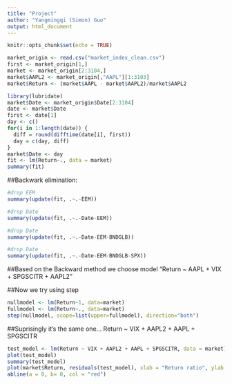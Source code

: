 ---
title: "Project"
author: "Yangmingqi (Simon) Guo"
output: html_document
---

```{r setup, include=FALSE}
knitr::opts_chunk$set(echo = TRUE)
```

```{r}
market_origin <- read.csv("market_index_clean.csv")
first <- market_origin[1,]
market <- market_origin[2:3104,]
market$AAPL2 <- market_origin[,"AAPL"][1:3103]
market$Return <- (market$AAPL - market$AAPL2)/market$AAPL2
```

```{r}
library(lubridate)
market$Date <- market_origin$Date[2:3104]
date <- market$Date
first <- date[1]
day <- c()
for(i in 1:length(date)) {
  diff = round(difftime(date[i], first))
  day = c(day, diff)
}
market$Date <- day
fit <- lm(Return~., data = market)
summary(fit)
```

##Backwark elimination:

```{r}
#drop EEM
summary(update(fit, .~.-EEM))
```

```{r}
#drop Date
summary(update(fit, .~.-Date-EEM))
```


```{r}
#drop Date
summary(update(fit, .~.-Date-EEM-BNDGLB))
```

```{r}
#drop Date
summary(update(fit, .~.-Date-EEM-BNDGLB-SPX))
```


##Based on the Backward method we choose model "Return ~ AAPL + VIX + SPGSCITR + AAPL2"

##Now we try using step

```{r}
nullmodel <- lm(Return~1, data=market)
fullmodel <- lm(Return~., data=market)
step(nullmodel, scope=list(upper=fullmodel), direction="both")
```

##Suprisingly it's the same one... Return ~ VIX + AAPL2 + AAPL + SPGSCITR

```{r}
test_model <- lm(Return ~ VIX + AAPL2 + AAPL + SPGSCITR, data = market)
plot(test_model)
summary(test_model)
plot(market$Return, residuals(test_model), xlab = "Return ratio", ylab = "Residuals")
abline(a = 0, b= 0, col = "red")
```








